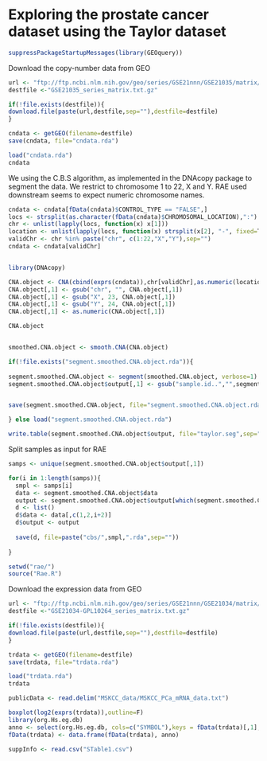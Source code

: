 Exploring the prostate cancer dataset using the Taylor dataset
========================================================


```r
suppressPackageStartupMessages(library(GEOquery))

```
Download the copy-number data from GEO

```r
url <- "ftp://ftp.ncbi.nlm.nih.gov/geo/series/GSE21nnn/GSE21035/matrix/"
destfile <-"GSE21035_series_matrix.txt.gz"

if(!file.exists(destfile)){
download.file(paste(url,destfile,sep=""),destfile=destfile)
}

cndata <- getGEO(filename=destfile)
save(cndata, file="cndata.rda")
```


```r
load("cndata.rda")
cndata
```

We using the C.B.S algorithm, as implemented in the DNAcopy package to segment the data. We restrict to chromosome 1 to 22, X and Y. RAE used downstream seems to expect numeric chromosome names.

```r
cndata <- cndata[fData(cndata)$CONTROL_TYPE == "FALSE",]
locs <- strsplit(as.character(fData(cndata)$CHROMOSOMAL_LOCATION),":")
chr <- unlist(lapply(locs, function(x) x[1]))
location <- unlist(lapply(locs, function(x) strsplit(x[2], "-", fixed=T)[[1]][1]))
validChr <- chr %in% paste("chr", c(1:22,"X","Y"),sep="")
cndata <- cndata[validChr]


library(DNAcopy)

CNA.object <- CNA(cbind(exprs(cndata)),chr[validChr],as.numeric(location[validChr]),data.type="logratio",sampleid = gsub("tissue: ", "", pData(cndata)$characteristics_ch1))
CNA.object[,1] <- gsub("chr", "", CNA.object[,1])
CNA.object[,1] <- gsub("X", 23, CNA.object[,1])
CNA.object[,1] <- gsub("Y", 24, CNA.object[,1])
CNA.object[,1] <- as.numeric(CNA.object[,1])

CNA.object


smoothed.CNA.object <- smooth.CNA(CNA.object)

if(!file.exists("segment.smoothed.CNA.object.rda")){
  
segment.smoothed.CNA.object <- segment(smoothed.CNA.object, verbose=1)
segment.smoothed.CNA.object$output[,1] <- gsub("sample.id..","",segment.smoothed.CNA.object$output[,1])


save(segment.smoothed.CNA.object, file="segment.smoothed.CNA.object.rda")

} else load("segment.smoothed.CNA.object.rda")

write.table(segment.smoothed.CNA.object$output, file="taylor.seg",sep="\t",quote=F,row.names=F)

```

Split samples as input for RAE

```r
samps <- unique(segment.smoothed.CNA.object$output[,1])

for(i in 1:length(samps)){
  smpl <- samps[i]
  data <- segment.smoothed.CNA.object$data
  output <- segment.smoothed.CNA.object$output[which(segment.smoothed.CNA.object$output[,1] == smpl),]
  d <- list()
  d$data <- data[,c(1,2,i+2)]
  d$output <- output
  
  save(d, file=paste("cbs/",smpl,".rda",sep=""))
  
}

setwd("rae/")
source("Rae.R")
```



Download the expression data from GEO

```r
url <- "ftp://ftp.ncbi.nlm.nih.gov/geo/series/GSE21nnn/GSE21034/matrix/"
destfile <-"GSE21034-GPL10264_series_matrix.txt.gz"

if(!file.exists(destfile)){
download.file(paste(url,destfile,sep=""),destfile=destfile)
}

trdata <- getGEO(filename=destfile)
save(trdata, file="trdata.rda")
```


```r
load("trdata.rda")
trdata
```

```r

publicData <- read.delim("MSKCC_data/MSKCC_PCa_mRNA_data.txt")

boxplot(log2(exprs(trdata)),outline=F)
library(org.Hs.eg.db)
anno <- select(org.Hs.eg.db, cols=c("SYMBOL"),keys = fData(trdata)[,1],keytpes="ACCNUM")
fData(trdata) <- data.frame(fData(trdata), anno)


```

```r
suppInfo <- read.csv("STable1.csv")
```
